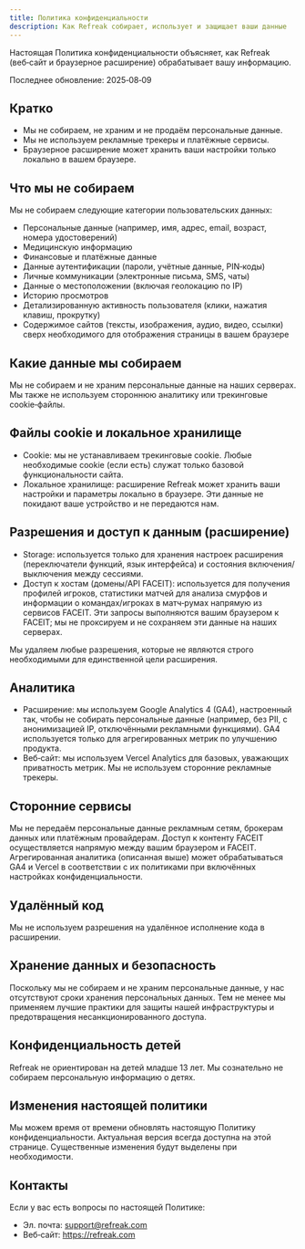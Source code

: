 ```yaml
---
title: Политика конфиденциальности
description: Как Refreak собирает, использует и защищает ваши данные
---
```


Настоящая Политика конфиденциальности объясняет, как Refreak (веб‑сайт и браузерное расширение) обрабатывает вашу информацию.

Последнее обновление: 2025‑08‑09

## Кратко

- Мы не собираем, не храним и не продаём персональные данные.
- Мы не используем рекламные трекеры и платёжные сервисы.
- Браузерное расширение может хранить ваши настройки только локально в вашем браузере.

## Что мы не собираем

Мы не собираем следующие категории пользовательских данных:

- Персональные данные (например, имя, адрес, email, возраст, номера удостоверений)
- Медицинскую информацию
- Финансовые и платёжные данные
- Данные аутентификации (пароли, учётные данные, PIN‑коды)
- Личные коммуникации (электронные письма, SMS, чаты)
- Данные о местоположении (включая геолокацию по IP)
- Историю просмотров
- Детализированную активность пользователя (клики, нажатия клавиш, прокрутку)
- Содержимое сайтов (тексты, изображения, аудио, видео, ссылки) сверх необходимого для отображения страницы в вашем браузере

## Какие данные мы собираем

Мы не собираем и не храним персональные данные на наших серверах. Мы также не используем стороннюю аналитику или трекинговые cookie‑файлы.

## Файлы cookie и локальное хранилище

- Cookie: мы не устанавливаем трекинговые cookie. Любые необходимые cookie (если есть) служат только базовой функциональности сайта.
- Локальное хранилище: расширение Refreak может хранить ваши настройки и параметры локально в браузере. Эти данные не покидают ваше устройство и не передаются нам.

## Разрешения и доступ к данным (расширение)

- Storage: используется только для хранения настроек расширения (переключатели функций, язык интерфейса) и состояния включения/выключения между сессиями.
- Доступ к хостам (домены/API FACEIT): используется для получения профилей игроков, статистики матчей для анализа смурфов и информации о командах/игроках в матч‑румах напрямую из сервисов FACEIT. Эти запросы выполняются вашим браузером к FACEIT; мы не проксируем и не сохраняем эти данные на наших серверах.

Мы удаляем любые разрешения, которые не являются строго необходимыми для единственной цели расширения.

## Аналитика

- Расширение: мы используем Google Analytics 4 (GA4), настроенный так, чтобы не собирать персональные данные (например, без PII, с анонимизацией IP, отключёнными рекламными функциями). GA4 используется только для агрегированных метрик по улучшению продукта.
- Веб‑сайт: мы используем Vercel Analytics для базовых, уважающих приватность метрик. Мы не используем сторонние рекламные трекеры.

## Сторонние сервисы

Мы не передаём персональные данные рекламным сетям, брокерам данных или платёжным провайдерам. Доступ к контенту FACEIT осуществляется напрямую между вашим браузером и FACEIT. Агрегированная аналитика (описанная выше) может обрабатываться GA4 и Vercel в соответствии с их политиками при включённых настройках конфиденциальности.

## Удалённый код

Мы не используем разрешения на удалённое исполнение кода в расширении.

## Хранение данных и безопасность

Поскольку мы не собираем и не храним персональные данные, у нас отсутствуют сроки хранения персональных данных. Тем не менее мы применяем лучшие практики для защиты нашей инфраструктуры и предотвращения несанкционированного доступа.

## Конфиденциальность детей

Refreak не ориентирован на детей младше 13 лет. Мы сознательно не собираем персональную информацию о детях.

## Изменения настоящей политики

Мы можем время от времени обновлять настоящую Политику конфиденциальности. Актуальная версия всегда доступна на этой странице. Существенные изменения будут выделены при необходимости.

## Контакты

Если у вас есть вопросы по настоящей Политике:

- Эл. почта: [support@refreak.com](mailto:support@refreak.com)
- Веб‑сайт: https://refreak.com
